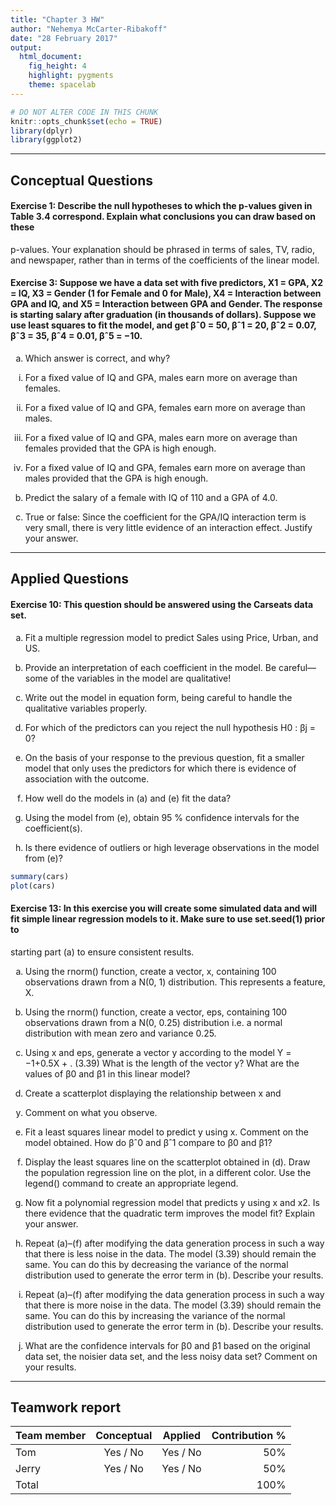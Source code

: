 ```yaml
---
title: "Chapter 3 HW"
author: "Nehemya McCarter-Ribakoff"
date: "28 February 2017"
output: 
  html_document: 
    fig_height: 4
    highlight: pygments
    theme: spacelab
---
```


```r
# DO NOT ALTER CODE IN THIS CHUNK
knitr::opts_chunk$set(echo = TRUE)
library(dplyr)
library(ggplot2)
```

* * *

## Conceptual Questions


#### Exercise 1: Describe the null hypotheses to which the p-values given in Table 3.4 correspond. Explain what conclusions you can draw based on these
p-values. Your explanation should be phrased in terms of sales, TV,
radio, and newspaper, rather than in terms of the coefficients of the
linear model.


#### Exercise 3:  Suppose we have a data set with five predictors, X1 = GPA, X2 = IQ, X3 = Gender (1 for Female and 0 for Male), X4 = Interaction between GPA and IQ, and X5 = Interaction between GPA and Gender. The response is starting salary after graduation (in thousands of dollars). Suppose we use least squares to fit the model, and get βˆ0 = 50, βˆ1 = 20, βˆ2 = 0.07, βˆ3 = 35, βˆ4 = 0.01, βˆ5 = −10.

(a) Which answer is correct, and why?
i. For a fixed value of IQ and GPA, males earn more on average
than females.

ii. For a fixed value of IQ and GPA, females earn more on
average than males.

iii. For a fixed value of IQ and GPA, males earn more on average
than females provided that the GPA is high enough.

iv. For a fixed value of IQ and GPA, females earn more on
average than males provided that the GPA is high enough.

(b) Predict the salary of a female with IQ of 110 and a GPA of 4.0.

(c) True or false: Since the coefficient for the GPA/IQ interaction
term is very small, there is very little evidence of an interaction
effect. Justify your answer.


* * *

## Applied Questions

#### Exercise 10: This question should be answered using the Carseats data set.

(a) Fit a multiple regression model to predict Sales using Price,
Urban, and US.

(b) Provide an interpretation of each coefficient in the model. Be
careful—some of the variables in the model are qualitative!

(c) Write out the model in equation form, being careful to handle
the qualitative variables properly.

(d) For which of the predictors can you reject the null hypothesis
H0 : βj = 0?

(e) On the basis of your response to the previous question, fit a
smaller model that only uses the predictors for which there is
evidence of association with the outcome.

(f) How well do the models in (a) and (e) fit the data?

(g) Using the model from (e), obtain 95 % confidence intervals for
the coefficient(s).

(h) Is there evidence of outliers or high leverage observations in the
model from (e)?



```r
summary(cars)
plot(cars)
```

#### Exercise 13: In this exercise you will create some simulated data and will fit simple linear regression models to it. Make sure to use set.seed(1) prior to
starting part (a) to ensure consistent results.

(a) Using the rnorm() function, create a vector, x, containing 100
observations drawn from a N(0, 1) distribution. This represents
a feature, X.

(b) Using the rnorm() function, create a vector, eps, containing 100
observations drawn from a N(0, 0.25) distribution i.e. a normal
distribution with mean zero and variance 0.25.

(c) Using x and eps, generate a vector y according to the model
Y = −1+0.5X + . (3.39)
What is the length of the vector y? What are the values of β0
and β1 in this linear model?

(d) Create a scatterplot displaying the relationship between x and
y. Comment on what you observe.
(e) Fit a least squares linear model to predict y using x. Comment
on the model obtained. How do βˆ0 and βˆ1 compare to β0 and
β1?

(f) Display the least squares line on the scatterplot obtained in (d).
Draw the population regression line on the plot, in a different
color. Use the legend() command to create an appropriate legend.

(g) Now fit a polynomial regression model that predicts y using x
and x2. Is there evidence that the quadratic term improves the
model fit? Explain your answer.

(h) Repeat (a)–(f) after modifying the data generation process in
such a way that there is less noise in the data. The model (3.39)
should remain the same. You can do this by decreasing the variance
of the normal distribution used to generate the error term
 in (b). Describe your results.

(i) Repeat (a)–(f) after modifying the data generation process in
such a way that there is more noise in the data. The model
(3.39) should remain the same. You can do this by increasing
the variance of the normal distribution used to generate the
error term  in (b). Describe your results.

(j) What are the confidence intervals for β0 and β1 based on the
original data set, the noisier data set, and the less noisy data
set? Comment on your results.







* * *

## Teamwork report

<!--
For each team member, write their name, whether they attended the lab session, 
whether they were the author for this week, and their contribution to the lab 
report (as a percentage). The percentages should add up to 100.
-->

| Team member             | Conceptual | Applied  | Contribution % |
|:------------------------|:----------:|:--------:|---------------:|
| Tom                     | Yes / No   | Yes / No | 50%            |
| Jerry                   | Yes / No   | Yes / No | 50%            |
| Total                   |            |          | 100%           |